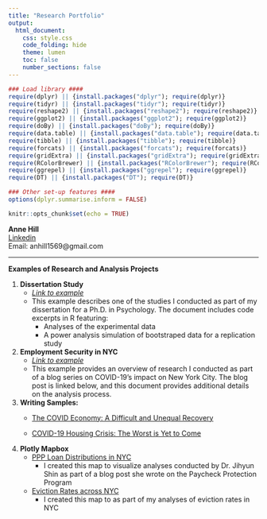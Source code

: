 ```yaml
---
title: "Research Portfolio"
output: 
  html_document:
    css: style.css
    code_folding: hide
    theme: lumen 
    toc: false
    number_sections: false
---
```


```r
### Load library ####
require(dplyr) || {install.packages("dplyr"); require(dplyr)}
require(tidyr) || {install.packages("tidyr"); require(tidyr)}
require(reshape2) || {install.packages("reshape2"); require(reshape2)}
require(ggplot2) || {install.packages("ggplot2"); require(ggplot2)}
require(doBy) || {install.packages("doBy"); require(doBy)}
require(data.table) || {install.packages("data.table"); require(data.table)}
require(tibble) || {install.packages("tibble"); require(tibble)}
require(forcats) || {install.packages("forcats"); require(forcats)}
require(gridExtra) || {install.packages("gridExtra"); require(gridExtra)}
require(RColorBrewer) || {install.packages("RColorBrewer"); require(RColorBrewer)}
require(ggrepel) || {install.packages("ggrepel"); require(ggrepel)}
require(DT) || {install.packages("DT"); require(DT)}

### Other set-up features ####
options(dplyr.summarise.inform = FALSE)

``` 

```r
knitr::opts_chunk$set(echo = TRUE)
```

**Anne Hill**  
[Linkedin](https://www.linkedin.com/in/anne-hill-411238141/)  
Email: anhill1569@gmail.com

***

**Examples of Research and Analysis Projects**

1. **Dissertation Study** 
    * [*Link to example*](https://anne2hill.github.io/DissertationExample/)  
    * This example describes one of the studies I conducted as part of my dissertation for a Ph.D. in Psychology. The document includes code excerpts in R featuring:
        * Analyses of the experimental data
        * A power analysis simulation of bootstraped data for a replication study    
  
2. **Employment Security in NYC** 
    * [*Link to example*](https://anne2hill.github.io/COVID_NYC_Example/)
    * This example provides an overview of research I conducted as part of a blog series on COVID-19's impact on New York City. The blog post is linked below, and this document provides additional details on the analysis process.
    
3. **Writing Samples:**
    * [The COVID Economy: A Difficult and Unequal Recovery](https://medium.com/nyc-opportunity/the-covid-economy-a-difficult-and-unequal-recovery-24cbe764fcd1) 
    
    * [COVID-19 Housing Crisis: The Worst is Yet to Come](https://medium.com/nyc-opportunity/covid-19-housing-crisis-the-worst-is-yet-to-come-47c120940dc7)

4. **Plotly Mapbox**  
    * [PPP Loan Distributions in NYC](https://prunycmapsfigures.github.io/Loan_Distribution_by_NYC_Zipcode.html) 
        * I created this map to visualize analyses conducted by Dr. Jihyun Shin as part of a blog post she wrote on the Paycheck Protection Program
    
    * [Eviction Rates across NYC](https://prunycmapsfigures.github.io/Eviction_data_by_NYC_zipcode.html) 
        * I created this map to as part of my analyses of eviction rates in NYC
    

    

